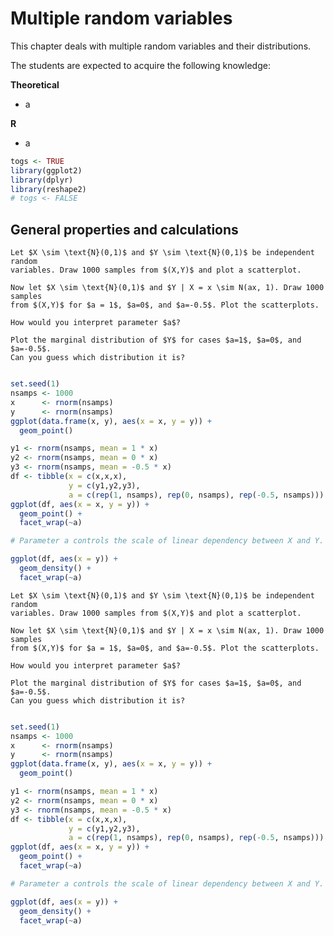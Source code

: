 # Multiple random variables {#rvs}

This chapter deals with multiple random variables and their distributions.

The students are expected to acquire the following knowledge:

**Theoretical**

- a

**R**

- a

```r
togs <- TRUE
library(ggplot2)
library(dplyr)
library(reshape2)
# togs <- FALSE
```

## General properties and calculations
```exercise
Let $X \sim \text{N}(0,1)$ and $Y \sim \text{N}(0,1)$ be independent random
variables. Draw 1000 samples from $(X,Y)$ and plot a scatterplot.

Now let $X \sim \text{N}(0,1)$ and $Y | X = x \sim N(ax, 1). Draw 1000 samples
from $(X,Y)$ for $a = 1$, $a=0$, and $a=-0.5$. Plot the scatterplots.

How would you interpret parameter $a$?
  
Plot the marginal distribution of $Y$ for cases $a=1$, $a=0$, and $a=-0.5$.
Can you guess which distribution it is?


```
```r
set.seed(1)
nsamps <- 1000
x      <- rnorm(nsamps)
y      <- rnorm(nsamps)
ggplot(data.frame(x, y), aes(x = x, y = y)) +
  geom_point()

y1 <- rnorm(nsamps, mean = 1 * x)
y2 <- rnorm(nsamps, mean = 0 * x)
y3 <- rnorm(nsamps, mean = -0.5 * x)
df <- tibble(x = c(x,x,x),
             y = c(y1,y2,y3),
             a = c(rep(1, nsamps), rep(0, nsamps), rep(-0.5, nsamps)))
ggplot(df, aes(x = x, y = y)) +
  geom_point() +
  facet_wrap(~a)

# Parameter a controls the scale of linear dependency between X and Y.

ggplot(df, aes(x = y)) +
  geom_density() +
  facet_wrap(~a)
```

```exercise
Let $X \sim \text{N}(0,1)$ and $Y \sim \text{N}(0,1)$ be independent random
variables. Draw 1000 samples from $(X,Y)$ and plot a scatterplot.

Now let $X \sim \text{N}(0,1)$ and $Y | X = x \sim N(ax, 1). Draw 1000 samples
from $(X,Y)$ for $a = 1$, $a=0$, and $a=-0.5$. Plot the scatterplots.

How would you interpret parameter $a$?
  
Plot the marginal distribution of $Y$ for cases $a=1$, $a=0$, and $a=-0.5$.
Can you guess which distribution it is?


```
```r
set.seed(1)
nsamps <- 1000
x      <- rnorm(nsamps)
y      <- rnorm(nsamps)
ggplot(data.frame(x, y), aes(x = x, y = y)) +
  geom_point()

y1 <- rnorm(nsamps, mean = 1 * x)
y2 <- rnorm(nsamps, mean = 0 * x)
y3 <- rnorm(nsamps, mean = -0.5 * x)
df <- tibble(x = c(x,x,x),
             y = c(y1,y2,y3),
             a = c(rep(1, nsamps), rep(0, nsamps), rep(-0.5, nsamps)))
ggplot(df, aes(x = x, y = y)) +
  geom_point() +
  facet_wrap(~a)

# Parameter a controls the scale of linear dependency between X and Y.

ggplot(df, aes(x = y)) +
  geom_density() +
  facet_wrap(~a)
```
